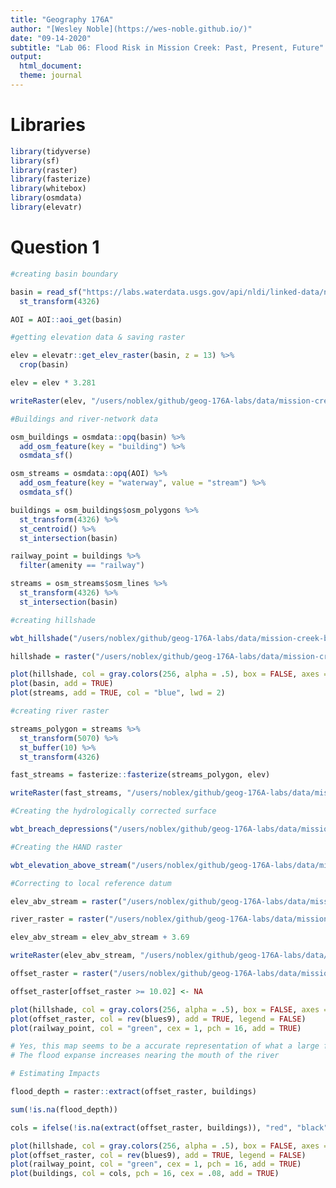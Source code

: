 ```yaml
---
title: "Geography 176A"
author: "[Wesley Noble](https://wes-noble.github.io/)"
date: "09-14-2020"
subtitle: "Lab 06: Flood Risk in Mission Creek: Past, Present, Future"
output:
  html_document:
  theme: journal
---
```


# Libraries

```r

library(tidyverse)
library(sf)      
library(raster)    
library(fasterize) 
library(whitebox) 
library(osmdata)   
library(elevatr)   

```

# Question 1

```r

#creating basin boundary

basin = read_sf("https://labs.waterdata.usgs.gov/api/nldi/linked-data/nwissite/USGS-11119750/basin") %>%
  st_transform(4326)

AOI = AOI::aoi_get(basin)

#getting elevation data & saving raster

elev = elevatr::get_elev_raster(basin, z = 13) %>%
  crop(basin)

elev = elev * 3.281

writeRaster(elev, "/users/noblex/github/geog-176A-labs/data/mission-creek-basin-elev.tif", overwrite = TRUE)

#Buildings and river-network data

osm_buildings = osmdata::opq(basin) %>%
  add_osm_feature(key = "building") %>%
  osmdata_sf()

osm_streams = osmdata::opq(AOI) %>%
  add_osm_feature(key = "waterway", value = "stream") %>%
  osmdata_sf()

buildings = osm_buildings$osm_polygons %>%
  st_transform(4326) %>%
  st_centroid() %>%
  st_intersection(basin)

railway_point = buildings %>%
  filter(amenity == "railway")

streams = osm_streams$osm_lines %>%
  st_transform(4326) %>%
  st_intersection(basin)

#creating hillshade

wbt_hillshade("/users/noblex/github/geog-176A-labs/data/mission-creek-basin-elev.tif", "/users/noblex/github/geog-176A-labs/data/mission-creek-basin-hillshade.tif")

hillshade = raster("/users/noblex/github/geog-176A-labs/data/mission-creek-basin-hillshade.tif")

plot(hillshade, col = gray.colors(256, alpha = .5), box = FALSE, axes = FALSE, main = "Hillshade", legend = FALSE)
plot(basin, add = TRUE)
plot(streams, add = TRUE, col = "blue", lwd = 2)

#creating river raster

streams_polygon = streams %>%
  st_transform(5070) %>%
  st_buffer(10) %>%
  st_transform(4326)

fast_streams = fasterize::fasterize(streams_polygon, elev)

writeRaster(fast_streams, "/users/noblex/github/geog-176A-labs/data/mission-creek-basin-faster-elev.tiff", overwrite=TRUE)

#Creating the hydrologically corrected surface

wbt_breach_depressions("/users/noblex/github/geog-176A-labs/data/mission-creek-basin-elev.tif", "/users/noblex/github/geog-176A-labs/data/mission-creek-basin-depression.tif")

#Creating the HAND raster

wbt_elevation_above_stream("/users/noblex/github/geog-176A-labs/data/mission-creek-basin-depression.tif", "/users/noblex/github/geog-176A-labs/data/mission-creek-basin-faster-elev.tif", "/users/noblex/github/geog-176A-labs/data/mission-creek-basin-hand.tif")

#Correcting to local reference datum

elev_abv_stream = raster("/users/noblex/github/geog-176A-labs/data/mission-creek-basin-hand.tif")

river_raster = raster("/users/noblex/github/geog-176A-labs/data/mission-creek-basin-faster-elev.tif")

elev_abv_stream = elev_abv_stream + 3.69

writeRaster(elev_abv_stream, "/users/noblex/github/geog-176A-labs/data/mission-creek-basin-offset.tif", overwrite=TRUE)

offset_raster = raster("/users/noblex/github/geog-176A-labs/data/mission-creek-basin-offset.tif")

offset_raster[offset_raster >= 10.02] <- NA

plot(hillshade, col = gray.colors(256, alpha = .5), box = FALSE, axes = FALSE, legend = FALSE)
plot(offset_raster, col = rev(blues9), add = TRUE, legend = FALSE)
plot(railway_point, col = "green", cex = 1, pch = 16, add = TRUE)

# Yes, this map seems to be a accurate representation of what a large flood event would look like in the Goleta area
# The flood expanse increases nearing the mouth of the river

# Estimating Impacts

flood_depth = raster::extract(offset_raster, buildings)

sum(!is.na(flood_depth))

cols = ifelse(!is.na(extract(offset_raster, buildings)), "red", "black")

plot(hillshade, col = gray.colors(256, alpha = .5), box = FALSE, axes = FALSE, legend = FALSE, main = paste(sum(!is.na(flood_depth)), " impacted structures"))
plot(offset_raster, col = rev(blues9), add = TRUE, legend = FALSE)
plot(railway_point, col = "green", cex = 1, pch = 16, add = TRUE)
plot(buildings, col = cols, pch = 16, cex = .08, add = TRUE)


```


